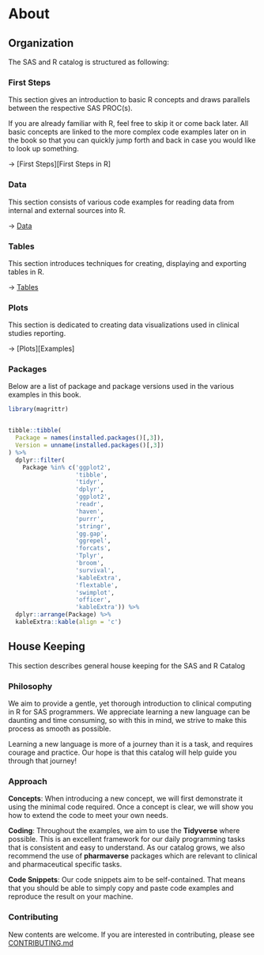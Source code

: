 # About 

## Organization

The SAS and R catalog is structured as following:

### First Steps

This section gives an introduction to basic R concepts and draws parallels between the respective SAS PROC(s).

If you are already familiar with R, feel free to skip it or come back later. All basic concepts are linked to the more complex code examples later on in the book so that you can quickly jump forth and back in case you would like to look up something.

$\rightarrow$ [First Steps][First Steps in R]

### Data

This section consists of various code examples for reading data from internal and external sources into R.

$\rightarrow$ [Data][Data]

### Tables

This section introduces techniques for creating, displaying and exporting tables in R.

$\rightarrow$ [Tables][Tables]

### Plots

This section is dedicated to creating data visualizations used in clinical studies reporting.

$\rightarrow$ [Plots][Examples]

### Packages

Below are a list of package and package versions used in the various examples in this book.

```r
library(magrittr)


tibble::tibble(
  Package = names(installed.packages()[,3]),
  Version = unname(installed.packages()[,3])
) %>%
  dplyr::filter(
    Package %in% c('ggplot2',
                   'tibble',
                   'tidyr',
                   'dplyr',
                   'ggplot2',
                   'readr',
                   'haven',
                   'purrr',
                   'stringr',
                   'gg.gap',
                   'ggrepel',
                   'forcats',
                   'Tplyr',
                   'broom',
                   'survival',
                   'kableExtra',
                   'flextable',
                   'swimplot',
                   'officer',
                   'kableExtra')) %>%
  dplyr::arrange(Package) %>%
  kableExtra::kable(align = 'c')
```


## House Keeping

This section describes general house keeping for the SAS and R Catalog

### Philosophy

We aim to provide a gentle, yet thorough introduction to clinical computing in R for SAS programmers. We appreciate learning a new language can be daunting and time consuming, so with this in mind, we strive to make this process as smooth as possible.

Learning a new language is more of a journey than it is a task, and requires courage and practice. Our hope is that this catalog will help guide you through that journey!

### Approach

**Concepts**: When introducing a new concept, we will first demonstrate it using the minimal code required. Once a concept is clear, we will show you how to extend the code to meet your own needs.

**Coding**: Throughout the examples, we aim to use the **Tidyverse** where possible. This is an excellent framework for our daily programming tasks that is consistent and easy to understand. As our catalog grows, we also recommend the use of **pharmaverse** packages which are relevant to clinical and pharmaceutical specific tasks.

**Code Snippets**: Our code snippets aim to be self-contained. That means that you should be able to simply copy and paste code examples and reproduce the result on your machine.

### Contributing
New contents are welcome. If you are interested in contributing, please see [CONTRIBUTING.md](https://github.com/bayer-int/ocs.sas2r/blob/main/CONTRIBUTING.md)
